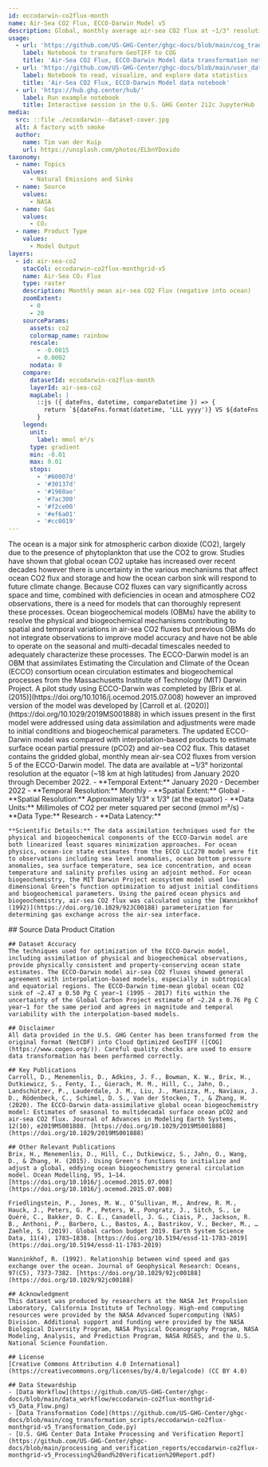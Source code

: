 ```yaml
---
id: eccodarwin-co2flux-month
name: Air-Sea CO2 Flux, ECCO-Darwin Model v5
description: Global, monthly average air-sea CO2 flux at ~1/3° resolution from 2020 to 2022
usage:
  - url: 'https://github.com/US-GHG-Center/ghgc-docs/blob/main/cog_transformation_scripts/eccodarwin-co2flux-monthgrid-v5_Transformation_Code.py'
    label: Notebook to transform GeoTIFF to COG
    title: 'Air-Sea CO2 Flux, ECCO-Darwin Model data transformation notebook'
  - url: 'https://github.com/US-GHG-Center/ghgc-docs/blob/main/user_data_notebooks/eccodarwin-co2flux-monthgrid-v5_User_Notebook.ipynb'
    label: Notebook to read, visualize, and explore data statistics
    title: 'Air-Sea CO2 Flux, ECCO-Darwin Model data notebook'
  - url: 'https://hub.ghg.center/hub/'
    label: Run example notebook
    title: Interactive session in the U.S. GHG Center 2i2c JupyterHub (requires account)
media:
  src: ::file ./eccodarwin--dataset-cover.jpg
  alt: A factory with smoke
  author:
    name: Tim van der Kuip
    url: https://unsplash.com/photos/ELbnYDoxido
taxonomy:
  - name: Topics
    values:
      - Natural Emissions and Sinks
  - name: Source
    values:
      - NASA
  - name: Gas
    values:
      - CO₂
  - name: Product Type
    values:
      - Model Output
layers:
  - id: air-sea-co2
    stacCol: eccodarwin-co2flux-monthgrid-v5
    name: Air-Sea CO₂ Flux
    type: raster
    description: Monthly mean air-sea CO2 Flux (negative into ocean)
    zoomExtent:
      - 0
      - 20
    sourceParams:
      assets: co2
      colormap_name: rainbow
      rescale:
        - -0.0015 
        - 0.0002 
      nodata: 0
    compare:
      datasetId: eccodarwin-co2flux-month
      layerId: air-sea-co2
      mapLabel: |
        ::js ({ dateFns, datetime, compareDatetime }) => {
          return `${dateFns.format(datetime, 'LLL yyyy')} VS ${dateFns.format(compareDatetime, 'LLL yyyy')}`;
        }
    legend:
      unit: 
        label: mmol m²/s
      type: gradient
      min: -0.01  
      max: 0.01  
      stops:
        - '#60007d'
        - '#30137d'
        - '#1960ae'
        - '#7ac300'
        - '#f2ce00'
        - '#ef6a01'
        - '#cc0019'
---
```


<Block type='wide'>
  <Prose>
    The ocean is a major sink for atmospheric carbon dioxide (CO2), largely due to the presence of phytoplankton that use the CO2 to grow. Studies have shown that global ocean CO2 uptake has increased over recent decades however there is uncertainty in the various mechanisms that affect ocean CO2 flux and storage and how the ocean carbon sink will respond to future climate change. Because CO2 fluxes can vary significantly across space and time, combined with deficiencies in ocean and atmosphere CO2 observations, there is a need for models that can thoroughly represent these processes. Ocean biogeochemical models (OBMs) have the ability to resolve the physical and biogeochemical mechanisms contributing to spatial and temporal variations in air-sea CO2 fluxes but previous OBMs do not integrate observations to improve model accuracy and have not be able to operate on the seasonal and multi-decadal timescales needed to adequately characterize these processes. The ECCO-Darwin model is an OBM that assimilates Estimating the Circulation and Climate of the Ocean (ECCO) consortium ocean circulation estimates and biogeochemical processes from the Massachusetts Institute of Technology (MIT) Darwin Project. A pilot study using ECCO-Darwin was completed by [Brix et al. (2015)](https://doi.org/10.1016/j.ocemod.2015.07.008) however an improved version of the model was developed by [Carroll et al. (2020)](https://doi.org/10.1029/2019MS001888) in which issues present in the first model were addressed using data assimilation and adjustments were made to initial conditions and biogeochemical parameters. The updated ECCO-Darwin model was compared with interpolation-based products to estimate surface ocean partial pressure (pCO2) and air-sea CO2 flux. This dataset contains the gridded global, monthly mean air-sea CO2 fluxes from version 5 of the ECCO-Darwin model. The data are available at ~1/3° horizontal resolution at the equator (~18 km at high latitudes) from January 2020 through December 2022.
    - **Temporal Extent:** January 2020 - December 2022
    - **Temporal Resolution:** Monthly    
    - **Spatial Extent:** Global    
    - **Spatial Resolution:** Approximately 1/3° x  1/3° (at the equator)    
    - **Data Units:** Millimoles of CO2 per meter squared per second (mmol m²/s)
    - **Data Type:** Research
    - **Data Latency:** 
    

    **Scientific Details:** The data assimilation techniques used for the physical and biogeochemical components of the ECCO-Darwin model are both linearized least squares minimization approaches. For ocean physics, ocean-ice state estimates from the ECCO LLC270 model were fit to observations including sea level anomalies, ocean bottom pressure anomalies, sea surface temperature, sea ice concentration, and ocean temperature and salinity profiles using an adjoint method. For ocean biogeochemistry, the MIT Darwin Project ecosystem model used low-dimensional Green’s function optimization to adjust initial conditions and biogeochemical parameters. Using the paired ocean physics and biogeochemistry, air-sea CO2 flux was calculated using the [Wanninkhof (1992)](https://doi.org/10.1029/92JC00188) parameterization for determining gas exchange across the air-sea interface.

  </Prose>
</Block>
<Block>
  <Prose>
    ## Source Data Product Citation
    
    ## Dataset Accuracy
    The techniques used for optimization of the ECCO-Darwin model, including assimilation of physical and biogeochemical observations, provide physically consistent and property-conserving ocean state estimates. The ECCO-Darwin model air-sea CO2 fluxes showed general agreement with interpolation-based models, especially in subtropical and equatorial regions. The ECCO-Darwin time-mean global ocean CO2 sink of −2.47 ± 0.50 Pg C year−1 (1995 - 2017) fits within the uncertainty of the Global Carbon Project estimate of −2.24 ± 0.76 Pg C year−1 for the same period and agrees in magnitude and temporal variability with the interpolation-based models.
    
    ## Disclaimer
    All data provided in the U.S. GHG Center has been transformed from the original format (NetCDF) into Cloud Optimized GeoTIFF ([COG](https://www.cogeo.org/)). Careful quality checks are used to ensure data transformation has been performed correctly.
  
    ## Key Publications  
    Carroll, D., Menemenlis, D., Adkins, J. F., Bowman, K. W., Brix, H., Dutkiewicz, S., Fenty, I., Gierach, M. M., Hill, C., Jahn, O., Landschützer, P., Lauderdale, J. M., Liu, J., Manizza, M., Naviaux, J. D., Rödenbeck, C., Schimel, D. S., Van der Stocken, T., & Zhang, H. (2020). The ECCO-Darwin data-assimilative global ocean biogeochemistry model: Estimates of seasonal to multidecadal surface ocean pCO2 and air-sea CO2 flux. Journal of Advances in Modeling Earth Systems, 12(10), e2019MS001888. [https://doi.org/10.1029/2019MS001888](https://doi.org/10.1029/2019MS001888)

    ## Other Relevant Publications
    Brix, H., Menemenlis, D., Hill, C., Dutkiewicz, S., Jahn, O., Wang, D., & Zhang, H. (2015). Using Green's functions to initialize and adjust a global, eddying ocean biogeochemistry general circulation model. Ocean Modelling, 95, 1–14. [https://doi.org/10.1016/j.ocemod.2015.07.008](https://doi.org/10.1016/j.ocemod.2015.07.008)

    Friedlingstein, P., Jones, M. W., O’Sullivan, M., Andrew, R. M., Hauck, J., Peters, G. P., Peters, W., Pongratz, J., Sitch, S., Le Quéré, C., Bakker, D. C. E., Canadell, J. G., Ciais, P., Jackson, R. B., Anthoni, P., Barbero, L., Bastos, A., Bastrikov, V., Becker, M., … Zaehle, S. (2019). Global carbon budget 2019. Earth System Science Data, 11(4), 1783–1838. [https://doi.org/10.5194/essd-11-1783-2019](https://doi.org/10.5194/essd-11-1783-2019)

    Wanninkhof, R. (1992). Relationship between wind speed and gas exchange over the ocean. Journal of Geophysical Research: Oceans, 97(C5), 7373-7382. [https://doi.org/10.1029/92jc00188](https://doi.org/10.1029/92jc00188)

    ## Acknowledgment
    This dataset was produced by researchers at the NASA Jet Propulsion Laboratory, California Institute of Technology. High-end computing resources were provided by the NASA Advanced Supercomputing (NAS) Division. Additional support and funding were provided by the NASA Biological Diversity Program, NASA Physical Oceanography Program, NASA Modeling, Analysis, and Prediction Program, NASA ROSES, and the U.S. National Science Foundation.
 
    ## License
    [Creative Commons Attribution 4.0 International](https://creativecommons.org/licenses/by/4.0/legalcode) (CC BY 4.0) 
      
    ## Data Stewardship
    - [Data Workflow](https://github.com/US-GHG-Center/ghgc-docs/blob/main/data_workflow/eccodarwin-co2flux-monthgrid-v5_Data_Flow.png)
    - [Data Transformation Code](https://github.com/US-GHG-Center/ghgc-docs/blob/main/cog_transformation_scripts/eccodarwin-co2flux-monthgrid-v5_Transformation_Code.py)
    - [U.S. GHG Center Data Intake Processing and Verification Report](https://github.com/US-GHG-Center/ghgc-docs/blob/main/processing_and_verification_reports/eccodarwin-co2flux-monthgrid-v5_Processing%20and%20Verification%20Report.pdf)
  
  </Prose>
</Block>
